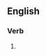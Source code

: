 ==English==

===Verb===
{{head|en|present participle}}

# {{present participle of|nab|lang=en|nocat=1}}